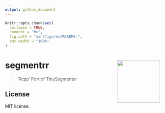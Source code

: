 ```yaml
---
output: github_document
---
```


<!-- README.md is generated from README.Rmd. Please edit that file -->

```r
knitr::opts_chunk$set(
  collapse = TRUE,
  comment = "#>",
  fig.path = "man/figures/README-",
  out.width = "100%"
)
```

# segmentrr <img src='man/figures/logo.png' align="right" height="139" />

<!-- badges: start -->
<!-- badges: end -->

> 'Rcpp' Port of TinySegmenter

## License

MIT license.

